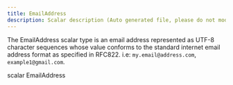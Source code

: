 ```yaml
---
title: EmailAddress
description: Scalar description (Auto generated file, please do not modify)
---
```



The EmailAddress scalar type is an email address represented as UTF-8 character sequences
whose value conforms to the standard internet email address format as specified in RFC822.
i.e: `my.email@address.com`, `example1@gmail.com`.

<GQLCodeSnippet>
<GQLLine><GQLKeyword>scalar</GQLKeyword> EmailAddress</GQLLine>
</GQLCodeSnippet>
